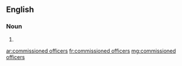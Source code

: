 ==English==

===Noun===
{{head|en|plural}}

# {{plural of|commissioned officer|lang=en}}

[[ar:commissioned officers]]
[[fr:commissioned officers]]
[[mg:commissioned officers]]